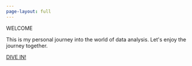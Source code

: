 ```yaml
---
page-layout: full
---
```


```{=html}
<div class="hero-banner">
  <div class="hero-content">
    <div class="hero-title">WELCOME</div>
    <p>This is my personal journey into the world of data analysis. Let's enjoy the journey together.</p>
    <a href="posts.qmd" class="hero-button">DIVE IN! </a>
  </div>
</div>
```
